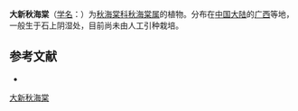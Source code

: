 {{Speciesbox
| status = 
| status_system = 
| image =
| taxon = Begonia daxinensis
| authority = [[T.C.Ku|T.C.Ku]], 1997
}}

'''大新秋海棠'''（[[学名|学名]]：{{lang|la|''Begonia daxinensis''}}）为[[秋海棠科|秋海棠科]][[秋海棠属|秋海棠属]]的植物。分布在[[中国大陆|中国大陆]]的[[广西|广西]]等地，一般生于石上阴湿处，目前尚未由人工引种栽培。

== 参考文献 ==
<div class="references-small">
* {{cite web| url =http://www.bioinfo.cn/db05/KmzwSpecies.php?action=view&id=29438| title =大新秋海棠| work =《中国高等植物数据库全库》| publisher =中国科学院微生物研究所| author =昆明植物研究所| accessdate =2009-02-26| deadurl =yes| archiveurl =https://web.archive.org/web/20160305034200/http://www.bioinfo.cn/db05/KmzwSpecies.php?action=view&id=29438| archivedate =2016-03-05}}
</div>
{{Taxonbar|from=Q10935558}}

[[Category:秋海棠属|大新秋海棠]]


{{植物小作品}}